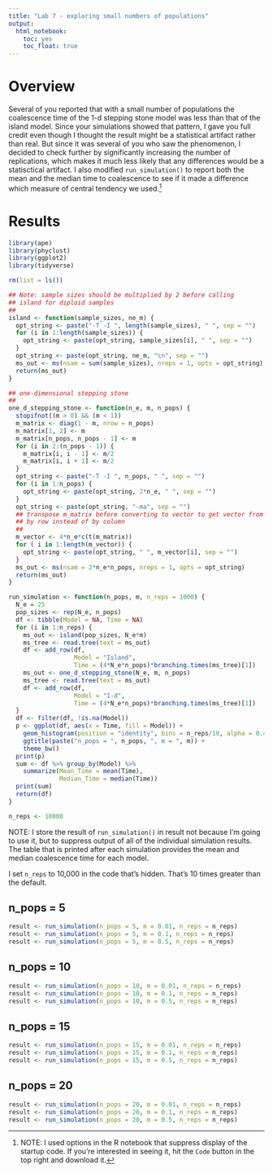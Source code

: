 ```yaml
---
title: "Lab 7 - exploring small numbers of populations"
output: 
  html_notebook:
    toc: yes
    toc_float: true
---
```


# Overview

Several of you reported that with a small number of populations the coalescence time of the 1-d stepping stone model was less than that of the island model. Since your simulations showed that pattern, I gave you full credit even though I thought the result might be a statistical artifact rather than real. But since it was several of you who saw the phenomenon, I decided to check further by significantly increasing the number of replications, which makes it much less likely that any differences would be a statisctical artifact. I also modified `run_simulation()` to report both the mean and the median time to coalescence to see if it made a difference which measure of central tendency we used.^[NOTE: I used options in the R notebook that suppress display of the startup code. If you're interested in seeing it, hit the `Code` button in the top right and download it.] 

# Results

```r
library(ape)
library(phyclust)
library(ggplot2)
library(tidyverse)

rm(list = ls())

## Note: sample sizes should be multiplied by 2 before calling
## island for diploid samples
##
island <- function(sample_sizes, ne_m) {
  opt_string <- paste("-T -I ", length(sample_sizes), " ", sep = "")
  for (i in 1:length(sample_sizes)) {
    opt_string <- paste(opt_string, sample_sizes[i], " ", sep = "")
  }
  opt_string <- paste(opt_string, ne_m, "\n", sep = "")
  ms_out <- ms(nsam = sum(sample_sizes), nreps = 1, opts = opt_string)
  return(ms_out)  
}

## one-dimensional stepping stone
##
one_d_stepping_stone <- function(n_e, m, n_pops) {
  stopifnot((m > 0) && (m < 1))
  m_matrix <- diag(1 - m, nrow = n_pops)
  m_matrix[1, 2] <- m
  m_matrix[n_pops, n_pops - 1] <- m
  for (i in 2:(n_pops - 1)) {
    m_matrix[i, i - 1] <- m/2
    m_matrix[i, i + 1] <- m/2
  }
  opt_string <- paste("-T -I ", n_pops, " ", sep = "")
  for (i in 1:n_pops) {
    opt_string <- paste(opt_string, 2*n_e, " ", sep = "")
  }
  opt_string <- paste(opt_string, "-ma", sep = "")
  ## transpose m_matrix before converting to vector to get vector from matrix
  ## by row instead of by column
  ##
  m_vector <- 4*n_e*c(t(m_matrix))
  for ( i in 1:length(m_vector)) {
    opt_string <- paste(opt_string, " ", m_vector[i], sep = "")
  }
  ms_out <- ms(nsam = 2*n_e*n_pops, nreps = 1, opts = opt_string)
  return(ms_out)
}

run_simulation <- function(n_pops, m, n_reps = 1000) {
  N_e = 25
  pop_sizes <- rep(N_e, n_pops)
  df <- tibble(Model = NA, Time = NA)
  for (i in 1:n_reps) {
    ms_out <- island(pop_sizes, N_e*m)
    ms_tree <- read.tree(text = ms_out)
    df <- add_row(df,
                  Model = "Island",
                  Time = (4*N_e*n_pops)*branching.times(ms_tree)[1])
    ms_out <- one_d_stepping_stone(N_e, m, n_pops)
    ms_tree <- read.tree(text = ms_out)
    df <- add_row(df,
                  Model = "1-d",
                  Time = (4*N_e*n_pops)*branching.times(ms_tree)[1])
  }
  df <- filter(df, !is.na(Model))
  p <- ggplot(df, aes(x = Time, fill = Model)) +
    geom_histogram(position = "identity", bins = n_reps/10, alpha = 0.4) +
    ggtitle(paste("n_pops = ", n_pops, ", m = ", m)) +
    theme_bw()
  print(p)
  sum <- df %>% group_by(Model) %>%
    summarize(Mean_Time = mean(Time),
              Median_Time = median(Time))
  print(sum)
  return(df)
}

n_reps <- 10000
```

NOTE: I store the result of `run_simulation()` in result not because I'm going to use it, but to suppress output of all of the individual simulation results. The table that is printed after each simulation provides the mean and median coalescence time for each model.

I set `n_reps` to 10,000 in the code that's hidden. That's 10 times greater than the default.

## n_pops = 5

```r
result <- run_simulation(n_pops = 5, m = 0.01, n_reps = n_reps)
result <- run_simulation(n_pops = 5, m = 0.1, n_reps = n_reps)
result <- run_simulation(n_pops = 5, m = 0.5, n_reps = n_reps)
```

## n_pops = 10

```r
result <- run_simulation(n_pops = 10, m = 0.01, n_reps = n_reps)
result <- run_simulation(n_pops = 10, m = 0.1, n_reps = n_reps)
result <- run_simulation(n_pops = 10, m = 0.5, n_reps = n_reps)
```

## n_pops = 15

```r
result <- run_simulation(n_pops = 15, m = 0.01, n_reps = n_reps)
result <- run_simulation(n_pops = 15, m = 0.1, n_reps = n_reps)
result <- run_simulation(n_pops = 15, m = 0.5, n_reps = n_reps)
```

## n_pops = 20

```r
result <- run_simulation(n_pops = 20, m = 0.01, n_reps = n_reps)
result <- run_simulation(n_pops = 20, m = 0.1, n_reps = n_reps)
result <- run_simulation(n_pops = 20, m = 0.5, n_reps = n_reps)
```